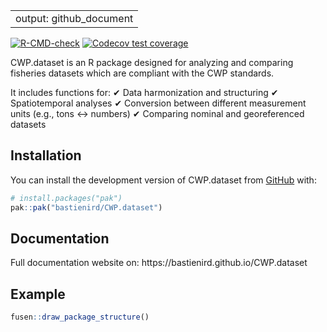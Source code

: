 --
output: github_document
---

<!-- README.md is generated from README.Rmd. Please edit that file --test>


```r
knitr::opts_chunk$set(
  collapse = TRUE,
  comment = "#>",
  fig.path = "man/figures/README-",
  out.width = "100%"
)
```

# CWP.dataset

<!-- badges: start -->
[![R-CMD-check](https://github.com/bastienird/CWP.dataset/actions/workflows/R-CMD-check.yaml/badge.svg)](https://github.com/bastienird/CWP.dataset/actions/workflows/R-CMD-check.yaml)
[![Codecov test coverage](https://codecov.io/gh/bastienird/CWP.dataset/graph/badge.svg)](https://app.codecov.io/gh/bastienird/CWP.dataset)
<!-- badges: end -->

CWP.dataset is an R package designed for analyzing and comparing fisheries datasets which are compliant with the CWP standards.

It includes functions for:
✔ Data harmonization and structuring
✔ Spatiotemporal analyses
✔ Conversion between different measurement units (e.g., tons ↔ numbers)
✔ Comparing nominal and georeferenced datasets

## Installation

You can install the development version of CWP.dataset from [GitHub](https://github.com/) with:

``` r
# install.packages("pak")
pak::pak("bastienird/CWP.dataset")
```

## Documentation

Full documentation website on: https://bastienird.github.io/CWP.dataset

## Example


```r
fusen::draw_package_structure()
```

